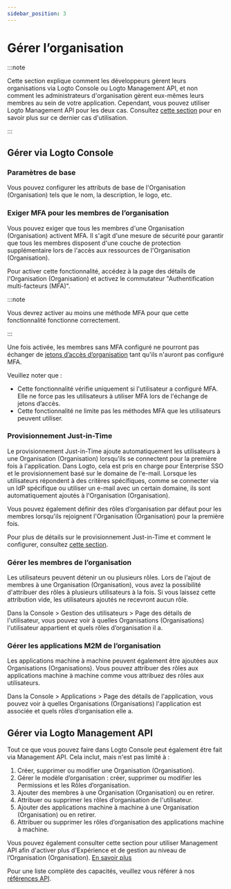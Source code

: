```yaml
---
sidebar_position: 3
---
```


# Gérer l’organisation

:::note

Cette section explique comment les développeurs gèrent leurs organisations via Logto Console ou Logto Management API, et non comment les administrateurs d'organisation gèrent eux-mêmes leurs membres au sein de votre application.
Cependant, vous pouvez utiliser Logto Management API pour les deux cas. Consultez [cette section](/end-user-flows/organization-experience/organization-management) pour en savoir plus sur ce dernier cas d'utilisation.

:::

## Gérer via Logto Console

### Paramètres de base

Vous pouvez configurer les attributs de base de l'Organisation (Organisation) tels que le nom, la description, le logo, etc.

### Exiger MFA pour les membres de l’organisation

Vous pouvez exiger que tous les membres d'une Organisation (Organisation) activent MFA. Il s'agit d'une mesure de sécurité pour garantir que tous les membres disposent d'une couche de protection supplémentaire lors de l'accès aux ressources de l'Organisation (Organisation).

Pour activer cette fonctionnalité, accédez à la page des détails de l'Organisation (Organisation) et activez le commutateur "Authentification multi-facteurs (MFA)".

:::note

Vous devrez activer au moins une méthode MFA pour que cette fonctionnalité fonctionne correctement.

:::

Une fois activée, les membres sans MFA configuré ne pourront pas échanger de [jetons d’accès d’organisation](/authorization/organization-template/protect-organization-resources/#step-2-fetch-organization-token) tant qu'ils n'auront pas configuré MFA.

Veuillez noter que :

- Cette fonctionnalité vérifie uniquement si l'utilisateur a configuré MFA. Elle ne force pas les utilisateurs à utiliser MFA lors de l'échange de jetons d’accès.
- Cette fonctionnalité ne limite pas les méthodes MFA que les utilisateurs peuvent utiliser.

### Provisionnement Just-in-Time

Le provisionnement Just-in-Time ajoute automatiquement les utilisateurs à une Organisation (Organisation) lorsqu'ils se connectent pour la première fois à l'application. Dans Logto, cela est pris en charge pour Enterprise SSO et le provisionnement basé sur le domaine de l'e-mail. Lorsque les utilisateurs répondent à des critères spécifiques, comme se connecter via un IdP spécifique ou utiliser un e-mail avec un certain domaine, ils sont automatiquement ajoutés à l'Organisation (Organisation).

Vous pouvez également définir des rôles d’organisation par défaut pour les membres lorsqu'ils rejoignent l'Organisation (Organisation) pour la première fois.

Pour plus de détails sur le provisionnement Just-in-Time et comment le configurer, consultez [cette section](/organizations/just-in-time-provisioning).

### Gérer les membres de l’organisation

Les utilisateurs peuvent détenir un ou plusieurs rôles. Lors de l'ajout de membres à une Organisation (Organisation), vous avez la possibilité d'attribuer des rôles à plusieurs utilisateurs à la fois. Si vous laissez cette attribution vide, les utilisateurs ajoutés ne recevront aucun rôle.

Dans la <CloudLink to="/users"> Console > Gestion des utilisateurs > Page des détails de l'utilisateur</CloudLink>, vous pouvez voir à quelles Organisations (Organisations) l'utilisateur appartient et quels rôles d’organisation il a.

### Gérer les applications M2M de l’organisation

Les applications machine à machine peuvent également être ajoutées aux Organisations (Organisations). Vous pouvez attribuer des rôles aux applications machine à machine comme vous attribuez des rôles aux utilisateurs.

Dans la <CloudLink to="/applications"> Console > Applications > Page des détails de l'application</CloudLink>, vous pouvez voir à quelles Organisations (Organisations) l'application est associée et quels rôles d’organisation elle a.

## Gérer via Logto Management API

Tout ce que vous pouvez faire dans Logto Console peut également être fait via Management API. Cela inclut, mais n'est pas limité à :

1. Créer, supprimer ou modifier une Organisation (Organisation).
2. Gérer le modèle d’organisation : créer, supprimer ou modifier les Permissions et les Rôles d’organisation.
3. Ajouter des membres à une Organisation (Organisation) ou en retirer.
4. Attribuer ou supprimer les rôles d’organisation de l'utilisateur.
5. Ajouter des applications machine à machine à une Organisation (Organisation) ou en retirer.
6. Attribuer ou supprimer les rôles d’organisation des applications machine à machine.

Vous pouvez également consulter cette section pour utiliser Management API afin d'activer plus d'Expérience et de gestion au niveau de l’Organisation (Organisation). [En savoir plus](/end-user-flows/organization-experience)

Pour une liste complète des capacités, veuillez vous référer à nos [références API](https://openapi.logto.io/group/endpoint-organizations).
